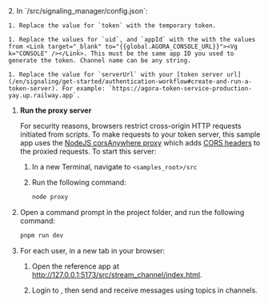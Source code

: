 <PlatformWrapper platform="web">
2. In `<samples-root>/src/signaling_manager/config.json`:

    1. Replace the value for `token` with the temporary token.

    1. Replace the values for `uid`, and `appId` with the with the values from <Link target="_blank" to="{{global.AGORA_CONSOLE_URL}}"><Vg k="CONSOLE" /></Link>. This must be the same app ID you used to generate the token. Channel name can be any string.

    1. Replace the value for `serverUrl` with your [token server url](/en/signaling/get-started/authentication-workflow#create-and-run-a-token-server). For example: `https://agora-token-service-production-yay.up.railway.app`.

1. **Run the proxy server**

   For security reasons, browsers restrict cross-origin HTTP requests initiated from scripts. To make requests to your
  token server, this sample app uses the [NodeJS corsAnywhere proxy](/src/authentication_guide/proxy.js) which adds [CORS
  headers](https://developer.mozilla.org/en-US/docs/Web/HTTP/CORS) to the proxied requests. To start this server:

    1. In a new Terminal, navigate to `<samples_root>/src`

    1. Run the following command:

        ``` bash
        node proxy
        ```

1. Open a command prompt in the project folder, and run the following command:

    ``` bash
    pnpm run dev
    ```
1. For each user, in a new tab in your browser:

    1. Open the reference app at http://127.0.0.1:5173/src/stream_channel/index.html.

    1. Login to <Vg k="MESS" />, then send and receive messages using topics in channels.
  
</PlatformWrapper>
